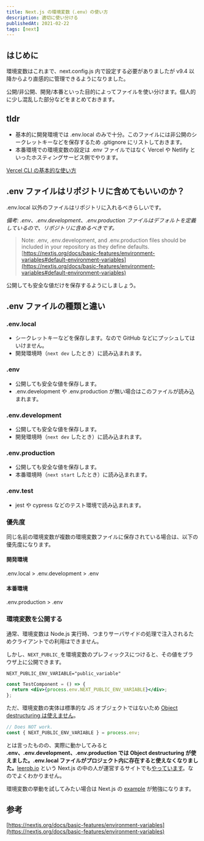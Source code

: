 ```yaml
---
title: Next.js の環境変数（.env）の使い方
description: 適切に使い分ける
publishedAt: 2021-02-22
tags: [next]
---
```



## はじめに

環境変数はこれまで、next.config.js 内で設定する必要がありましたが v9.4 以降からより直感的に管理できるようになりました。

公開/非公開、開発/本番といった目的によってファイルを使い分けます。個人的に少し混乱した部分などをまとめておきます。

## tldr

- 基本的に開発環境では .env.local のみで十分。このファイルには非公開のシークレットキーなどを保存するため .gitignore にリストしておきます。
- 本番環境での環境変数の設定は .env ファイルではなく Vercel や Netlify といったホスティングサービス側でやります。

[Vercel CLI の基本的な使い方](/blog/post/how-to-use-vercel-cli)

## .env ファイルはリポジトリに含めてもいいのか？

.env.local 以外のファイルはリポジトリに入れるべきらしいです。

_備考: .env、.env.development、.env.production ファイルはデフォルトを定義しているので、リポジトリに含めるべきです。_

> Note: .env, .env.development, and .env.production files should be included in your repository as they define defaults.<br/>[https://nextjs.org/docs/basic-features/environment-variables#default-environment-variables](https://nextjs.org/docs/basic-features/environment-variables#default-environment-variables)

公開しても安全な値だけを保存するようにしましょう。

## .env ファイルの種類と違い

### .env.local

- シークレットキーなどを保存します。なので GitHub などにプッシュしてはいけません。
- 開発環境時（`next dev` したとき）に読み込まれます。

### .env

- 公開しても安全な値を保存します。
- .env.development や .env.production が無い場合はこのファイルが読み込まれます。

### .env.development

- 公開しても安全な値を保存します。
- 開発環境時（`next dev` したとき）に読み込まれます。

### .env.production

- 公開しても安全な値を保存します。
- 本番環境時（`next start` したとき）に読み込まれます。

### .env.test

- jest や cypress などのテスト環境で読み込まれます。

### 優先度

同じ名前の環境変数が複数の環境変数ファイルに保存されている場合は、以下の優先度になります。

#### 開発環境

.env.local > .env.development > .env

#### 本番環境

.env.production > .env

### 環境変数を公開する

通常、環境変数は Node.js 実行時、つまりサーバサイドの処理で注入されるためクライアントでの利用はできません。

しかし、`NEXT_PUBLIC_`を環境変数のプレフィックスにつけると、その値をブラウザ上に公開できます。

```markup:.env.local
NEXT_PUBLIC_ENV_VARIABLE="public_variable"
```

```jsx
const TestComponent = () => {
  return <div>{process.env.NEXT_PUBLIC_ENV_VARIABLE}</div>;
};
```

ただ、環境変数の実体は標準的な JS オブジェクトではないため [Object destructuring は使えません](https://nextjs.org/docs/basic-features/environment-variables#loading-environment-variables)。

```js
// Does NOT work.
const { NEXT_PUBLIC_ENV_VARIABLE } = process.env;
```

とは言ったものの、実際に動かしてみると <strong>.env、.env.development、.env.production では Object destructuring が使えました。.env.local ファイルがプロジェクト内に存在すると使えなくなりました。</strong>[leerob.io](https://leerob.io) という Next.js の中の人が運営するサイトでも[やっています](https://github.com/leerob/leerob.io/blob/1153652761bd686ff811c99def35ce8b4152f4a8/lib/spotify.js#L3)。なのでよくわかりません。

環境変数の挙動を試してみたい場合は Next.js の [example](https://github.com/vercel/next.js/tree/canary/examples/environment-variables) が勉強になります。

## 参考

[https://nextjs.org/docs/basic-features/environment-variables](https://nextjs.org/docs/basic-features/environment-variables)
